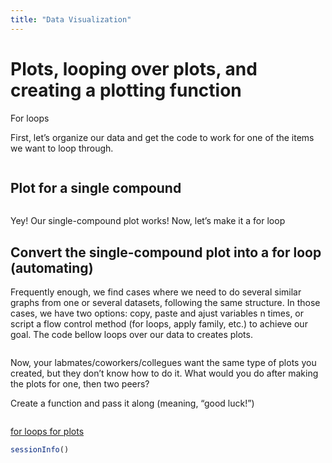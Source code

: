 ```yaml
---
title: "Data Visualization"
---
```


# Plots, looping over plots, and creating a plotting function
For loops

First, let's organize our data and get the code to work for one of the items we want to loop through. 


```r


```


## Plot for a single compound
```r


```

Yey! Our single-compound plot works! Now, let's make it a for loop

## Convert the single-compound plot into a for loop (automating)  

Frequently enough, we find cases where we need to do several similar graphs from one or several datasets, following the same structure. In those cases, we have two options: copy, paste and ajust variables n times, or script a flow control method (for loops, apply family, etc.) to achieve our goal. The code bellow loops over our data to creates plots.


```r


```

Now, your labmates/coworkers/collegues want the same type of plots you created, but they don't know how to do it. What would you do after making the plots for one, then two peers?

Create a function and pass it along (meaning, "good luck!")

```r


```

[for loops for plots](http://www.reed.edu/data-at-reed/resources/R/loops_with_ggplot2.html)


```r
sessionInfo()

```

